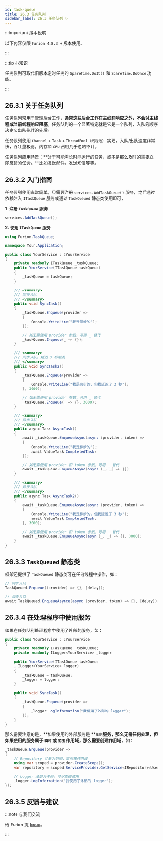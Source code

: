 ```yaml
---
id: task-queue
title: 26.3 任务队列
sidebar_label: 26.3 任务队列 ✨
---
```



:::important 版本说明

以下内容仅限 `Furion 4.8.3 +` 版本使用。

:::

:::tip 小知识

任务队列可取代旧版本定时任务的 `SpareTime.DoIt()` 和 `SpareTime.DoOnce` 功能。

:::

## 26.3.1 关于任务队列

任务队列常用于管理后台工作，**通常这些后台工作在主线程响应之外，不会对主线程或当前线程响应阻塞**。任务队列的一个显著特定就是它是一个队列，入队的顺序决定它出队执行的先后。

任务队列使用 `Channel` + `Task` + `ThreadPool（线程池）` 实现，入队/出队速度非常快，吞吐量极高，内存和 `CPU` 占用几乎忽略不计。

任务队列应用场景：**对于可能需长时间运行的任务，或不是那么及时的需要立即反馈的任务。**比如发送邮件，发送短信等等。

## 26.3.2 入门指南

任务队列使用非常简单，只需要注册 `services.AddTaskQueue()` 服务，之后通过依赖注入 `ITaskQueue` 服务或通过 `TaskQueued` 静态类使用即可，

**1. 注册 `TaskQueue` 服务**

```cs showLineNumbers
services.AddTaskQueue();
```

**2. 使用 `ITaskQueue` 服务**

```cs showLineNumbers {1,8,18,24,34,32,38,46,53,61,68}
using Furion.TaskQueue;

namespace Your.Application;

public class YourService : IYourService
{
    private readonly ITaskQueue _taskQueue;
    public YourService(ITaskQueue taskQueue)
    {
        _taskQueue = taskQueue;
    }

    /// <summary>
    /// 同步入队
    /// </summary>
    public void SyncTask()
    {
        _taskQueue.Enqueue(provider =>
        {
            Console.WriteLine("我是同步的");
        });

        // 如无需使用 provider 参数，可用 _ 替代
        _taskQueue.Enqueue(_ => {});
    }

    /// <summary>
    /// 同步入队，延迟 3 秒触发
    /// </summary>
    public void SyncTask2()
    {
        _taskQueue.Enqueue(provider =>
        {
            Console.WriteLine("我是同步的，但我延迟了 3 秒");
        }, 3000);

        // 如无需使用 provider 参数，可用 _ 替代
        _taskQueue.Enqueue(_ => {}, 3000);
    }

    /// <summary>
    /// 异步入队
    /// </summary>
    public async Task AsyncTask()
    {
        await _taskQueue.EnqueueAsync(async (provider, token) =>
        {
            Console.WriteLine("我是异步的");
            await ValueTask.CompletedTask;
        });

        // 如无需使用 provider 和 token 参数，可用 _ 替代
        await _taskQueue.EnqueueAsync(async (_, _) => {});
    }

    /// <summary>
    /// 异步入队
    /// </summary>
    public async Task AsyncTask2()
    {
        await _taskQueue.EnqueueAsync(async (provider, token) =>
        {
            Console.WriteLine("我是异步的，但我延迟了 3 秒");
            await ValueTask.CompletedTask;
        }, 3000);

        // 如无需使用 provider 和 token 参数，可用 _ 替代
        await _taskQueue.EnqueueAsync(asyn (_, _) => {}, 3000);
    }
}
```

## 26.3.3 `TaskQueued` 静态类

框架还提供了 `TaskQueued` 静态类可在任何线程中操作，如：

```cs showLineNumbers {2,5}
// 同步入队
TaskQueued.Enqueue((provider) => {}, [delay]);

// 异步入队
await TaskQueued.EnqueueAsynce(async (provider, token) => {}, [delay]);
```

## 26.3.4 在处理程序中使用服务

如果在任务队列处理程序中使用了外部的服务，如：

```cs showLineNumbers {4,17}
public class YourService : IYourService
{
    private readonly ITaskQueue _taskQueue;
    private readonly ILogger<YourService> _logger

    public YourService(ITaskQueue taskQueue
    , ILogger<YourService> logger)
    {
        _taskQueue = taskQueue;
        _logger = logger;
    }

    public void SyncTask()
    {
        _taskQueue.Enqueue(provider =>
        {
            _logger.LogInformation("我使用了外部的 logger");
        });
    }
}
```

那么需要注意的是，**如果使用的外部服务是 **`单例`**服务，那么无需任何处理，但如果使用的服务属于 `瞬时` 或 `范围` 作用域，那么需要创建作用域**，如：

```cs showLineNumbers {3-5,7-8}
_taskQueue.Enqueue(provider =>
{
    // Repository 注册为范围，需创建作用域
    using var scoped = provider.CreateScope();
    var repository = scoped.ServiceProvider.GetService<IRepository<User>>();

    // Logger 注册为单例，可以直接使用
    _logger.LogInformation("我使用了外部的 logger");
});
```

## 26.3.5 反馈与建议

:::note 与我们交流

给 Furion 提 [Issue](https://gitee.com/dotnetchina/Furion/issues/new?issue)。

:::
